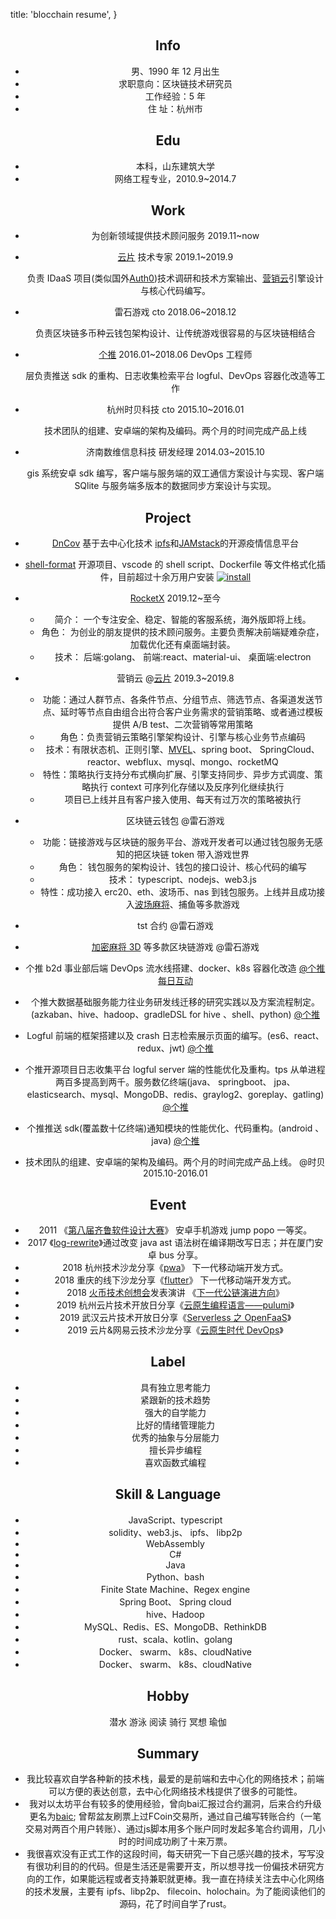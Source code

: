 

  title: 'blocchain resume',
}

<Header />

## <InfoIcon /> Info

- 男、1990 年 12 月出生
- 求职意向：区块链技术研究员
- 工作经验：5 年
- 住 址：杭州市

## <CastForEducationIcon /> Edu

- 本科，山东建筑大学
- 网络工程专业，2010.9~2014.7

## <WorkIcon /> Work

- 为创新领域提供<T>技术顾问服务</T> 2019.11~now
- [云片](https://www.yunpian.com/) <T>技术专家</T> 2019.1~2019.9

  负责 IDaaS 项目(类似国外[Auth0](https://auth0.com/))技术调研和技术方案输出、[营销云](https://www.yunpian.com/product/marketing)引擎设计与核心代码编写。

- 雷石游戏 <T>cto</T> 2018.06~2018.12

  负责区块链多币种云钱包架构设计、让传统游戏很容易的与区块链相结合

- [个推](https://www.ge.cn/) 2016.01~2018.06 <T>DevOps 工程师</T>

  层负责推送 sdk 的重构、日志收集检索平台 logful、DevOps 容器化改造等工作

- 杭州时贝科技 <T>cto</T> 2015.10~2016.01

  技术团队的组建、安卓端的架构及编码。两个月的时间完成产品上线

- 济南数维信息科技 <T>研发经理 </T> 2014.03~2015.10

  gis 系统安卓 sdk 编写，客户端与服务端的双工通信方案设计与实现、客户端 SQlite 与服务端多版本的数据同步方案设计与实现。

## <FolderIcon /> Project

- [DnCov](https://github.com/DnCov/transparent-info) 基于去中心化技术 [ipfs](https://ipfs.io)和[JAMstack](https://jamstack.org/)的开源疫情信息平台
- [shell-format](https://marketplace.visualstudio.com/items?itemName=foxundermoon.shell-format) 开源项目、vscode 的 shell script、Dockerfile 等文件格式化插件，目前超过十余万用户安装 [![install](https://vsmarketplacebadge.apphb.com/installs-short/foxundermoon.shell-format.svg)](https://github.com/foxundermoon/vs-shell-format)

- [RocketX](http://admin.hestech.cn/) 2019.12~至今

  - 简介： 一个专注安全、稳定、智能的客服系统，海外版即将上线。
  - 角色： 为创业的朋友提供的技术顾问服务。主要负责解决前端疑难杂症，加载优化还有桌面端封装。
  - 技术： 后端:golang、 前端:react、material-ui、 桌面端:electron

- 营销云 @[云片](https://www.yunpian.com/) 2019.3~2019.8

  - 功能：通过人群节点、各条件节点、分组节点、筛选节点、各渠道发送节点、延时等节点自由组合出符合客户业务需求的营销策略、或者通过模板提供 A/B test、二次营销等常用策略
  - 角色：负责营销云策略引擎架构设计、引擎与核心业务节点编码
  - 技术：有限状态机、正则引擎、[MVEL](https://github.com/mvel/mvel)、spring boot、 SpringCloud、reactor、webflux、mysql、mongo、rocketMQ
  - 特性：策略执行支持分布式横向扩展、引擎支持同步、异步方式调度、策略执行 context 可序列化存储以及反序列化继续执行
  - 项目已上线并且有客户接入使用、每天有过万次的策略被执行

- 区块链云钱包 @雷石游戏

  - 功能：链接游戏与区块链的服务平台、游戏开发者可以通过钱包服务无感知的把区块链 token 带入游戏世界
  - 角色： 钱包服务的架构设计、钱包的接口设计、核心代码的编写
  - 技术： typescript、nodejs、web3.js
  - 特性：成功接入 erc20、eth、波场币、nas 到钱包服务。上线并且成功接入[波场麻将](http://www.bite5.com/index.php/article-13078)、捕鱼等多款游戏

- tst 合约 @雷石游戏
- [加密麻将 3D](http://www.bite5.com/index.php/article-13078) 等多款区块链游戏 @雷石游戏
- 个推 b2d 事业部后端 DevOps 流水线搭建、docker、k8s 容器化改造 [@个推 每日互动](https://www.ge.cn/)
- 个推大数据基础服务能力往业务研发线迁移的研究实践以及方案流程制定。(azkaban、hive、hadoop、gradleDSL
  for hive 、shell、python) [@个推](https://www.ge.cn/)
- Logful 前端的框架搭建以及 crash 日志检索展示页面的编写。(es6、react、redux、jwt) [@个推](https://www.ge.cn/)
- 个推开源项目日志收集平台 logful server 端的性能优化及重构。tps 从单进程两百多提高到两千。服务数亿终端(java、 springboot、 jpa、elasticsearch、mysql、MongoDB、redis、graylog2、goreplay、gatling) [@个推](https://www.ge.cn/)
- 个推推送 sdk(覆盖数十亿终端)通知模块的性能优化、代码重构。(android 、java) [@个推](https://www.ge.cn/)
- 技术团队的组建、安卓端的架构及编码。两个月的时间完成产品上线。 @时贝 2015.10-2016.01

## <EventIcon /> Event

- 2011 《[第八届齐鲁软件设计大赛](https://www.softqilu.com/)》 安卓手机游戏 jump popo 一等奖。
- 2017 《[log-rewrite](https://www.getui.com/cn/industry/2017/05/050383.html)》通过改变 java ast 语法树在编译期改写日志；并在厦门安卓 bus 分享。
- 2018 杭州技术沙龙分享《[pwa](http://www.apkbus.com/thread-591789-1-1.html)》 下一代移动端开发方式。
- 2018 重庆的线下沙龙分享《[flutter](http://www.apkbus.com/thread-596304-1-1.html)》 下一代移动端开发方式。
- 2018 [火币技术创想会](https://t.cj.sina.com.cn/articles/view/5509973368/1486b8578001009zpv)发表演讲 《[下一代公链演进方向](https://bitool.cn/articles-f9b5f82.html)》
- 2019 杭州云片技术开放日分享《[云原生编程语言——pulumi](https://fox.mn/activity/cloudnative-pulumi.pptx)》
- 2019 武汉云片技术开放日分享《[Serverless 之 OpenFaaS](https://mp.weixin.qq.com/s/KjbNeTt6cqx2gwkxRkSJiw)》
- 2019 云片&网易云技术沙龙分享《[云原生时代 DevOps](https://mp.weixin.qq.com/s/QgeFJF6fO0zH-QCEWB0JbA)》

## <LabelIcon /> Label

- 具有独立思考能力
- 紧跟新的技术趋势
- 强大的自学能力
- 比好的情绪管理能力
- 优秀的抽象与分层能力
- 擅长异步编程
- 喜欢函数式编程

## <BuildIcon  /> Skill & Language

- <R v="4" /> JavaScript、typescript
- <R v="3.5" /> solidity、web3.js、 ipfs、 libp2p
- <R v="1" /> WebAssembly
- <R v="4" /> C#
- <R v="5" /> Java
- <R v="3.5" /> Python、bash
- <R v="3" /> Finite State Machine、Regex engine
- <R v="4" /> Spring Boot、 Spring cloud
- <R v="2" /> hive、Hadoop
- <R v="3" /> MySQL、Redis、ES、MongoDB、RethinkDB
- <R v="2.5" /> rust、scala、kotlin、golang
- <R v="3.5" /> Docker、 swarm、 k8s、cloudNative
- <R v="3.5" /> Docker、 swarm、 k8s、cloudNative

## <FavoriteIcon /> Hobby

<Grid container>
  <Ht> 潜水 </Ht>
  <Ht> 游泳 </Ht>
  <Ht> 阅读 </Ht>
  <Ht> 骑行 </Ht>
  <Ht> 冥想 </Ht>
  <Ht> 瑜伽 </Ht>
</Grid>

## <BrightnessAutoIcon />  Summary

- 我比较喜欢自学各种新的技术栈，最爱的是前端和去中心化的网络技术；前端可以方便的表达创意，去中心化网络技术栈提供了很多的可能性。
- 我对以太坊平台有较多的使用经验，曾向bai汇报过合约漏洞，后来合约升级更名为[baic](https://www.coingecko.com/en/coins/baic); 曾帮盆友刷票上过FCoin交易所，通过自己编写转账合约（一笔交易对两百个用户转账）、通过js脚本用多个账户同时发起多笔合约调用，几小时的时间成功刷了十来万票。
- 我很喜欢没有正式工作的这段时间，每天研究一下自己感兴趣的技术，写写没有很功利目的的代码。但是生活还是需要开支，所以想寻找一份偏技术研究方向的工作，如果能远程或者支持兼职就更棒。我一直在持续关注去中心化网络的技术发展，主要有 ipfs、libp2p、 filecoin、holochain。为了能阅读他们的源码，花了时间自学了rust。

<Edit />
 